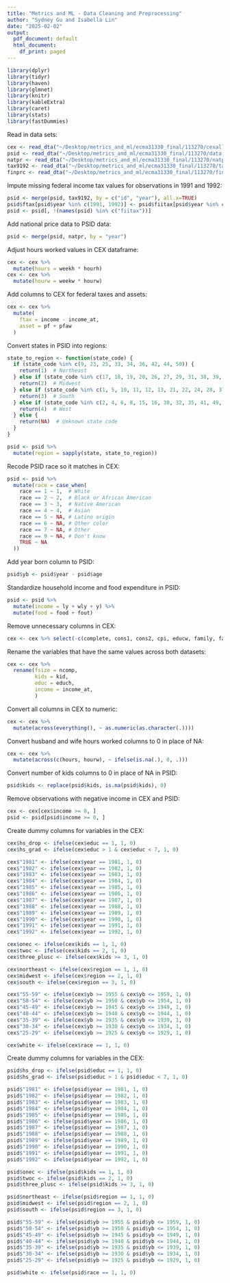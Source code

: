 ```yaml
---
title: "Metrics and ML - Data Cleaning and Preprocessing"
author: "Sydney Gu and Isabella Lin"
date: "2025-02-02"
output:
  pdf_document: default
  html_document:
    df_print: paged
---
```


```r
library(dplyr)
library(tidyr)
library(haven)
library(glmnet)
library(knitr)
library(kableExtra)
library(caret)
library(stats)
library(fastDummies)
```

Read in data sets:
```r
cex <- read_dta("~/Desktop/metrics_and_ml/ecma31330_final/113270/cexall.dta")
psid <- read_dta("~/Desktop/metrics_and_ml/ecma31330_final/113270/data.dta")
natpr <- read_dta("~/Desktop/metrics_and_ml/ecma31330_final/113270/natpr.dta")
tax9192 <- read_dta("~/Desktop/metrics_and_ml/ecma31330_final/113270/tax9192.dta")
finprc <- read_dta("~/Desktop/metrics_and_ml/ecma31330_final/113270/finprice.dta")
```

Impute missing federal income tax values for observations in 1991 and 1992:
```r
psid <- merge(psid, tax9192, by = c("id", "year"), all.x=TRUE)
psid$ftax[psid$year %in% c(1991, 1992)] <- psid$fiitax[psid$year %in% c(1991, 1992)]
psid <- psid[, !(names(psid) %in% c("fiitax"))]
```

Add national price data to PSID data:
```r
psid <- merge(psid, natpr, by = "year")
```

Adjust hours worked values in CEX dataframe:
```r
cex <- cex %>%
  mutate(hours = weekh * hourh)
cex <- cex %>%
  mutate(hourw = weekw * hourw)
```

Add columns to CEX for federal taxes and assets:
```r
cex <- cex %>%
  mutate(
    ftax = income - income_at,  
    asset = pf + pfaw          
  )
```

Convert states in PSID into regions:
```r
state_to_region <- function(state_code) {
  if (state_code %in% c(9, 23, 25, 33, 34, 36, 42, 44, 50)) {
    return(1)  # Northeast
  } else if (state_code %in% c(17, 18, 19, 20, 26, 27, 29, 31, 38, 39, 46, 55)) {
    return(2)  # Midwest
  } else if (state_code %in% c(1, 5, 10, 11, 12, 13, 21, 22, 24, 28, 37, 40, 45, 47, 48, 51, 54)) {
    return(3)  # South
  } else if (state_code %in% c(2, 4, 6, 8, 15, 16, 30, 32, 35, 41, 49, 53, 56)) {
    return(4)  # West
  } else {
    return(NA)  # Unknown state code
  }
}

psid <- psid %>%
  mutate(region = sapply(state, state_to_region))
```

Recode PSID race so it matches in CEX:
```r
psid <- psid %>%
  mutate(race = case_when(
    race == 1 ~ 1,  # White
    race == 2 ~ 2,  # Black or African American
    race == 3 ~ 3,  # Native American
    race == 4 ~ 4,  # Asian
    race == 5 ~ NA, # Latino origin
    race == 6 ~ NA, # Other color
    race == 7 ~ NA, # Other
    race == 9 ~ NA, # Don't know
    TRUE ~ NA      
  ))
```

Add year born column to PSID:
```r
psid$yb <- psid$year - psid$age
```

Standardize household income and food expenditure in PSID:
```r
psid <- psid %>%
  mutate(income = ly + wly + y) %>%
  mutate(food = food + fout)
```

Remove unnecessary columns in CEX:
```r
cex <- cex %>% select(-c(complete, cons1, cons2, cpi, educw, family, famtype, income, income_net, wageh, wagew, weekh, weekw, ndurplus))
```


Rename the variables that have the same values across both datasets:
```r
cex <- cex %>%
  rename(fsize = ncomp,
         kids = kid,
         educ = educh,
         income = income_at,
         )
```

Convert all columns in CEX to numeric:
```r
cex <- cex %>%
  mutate(across(everything(), ~ as.numeric(as.character(.))))
```

Convert husband and wife hours worked columns to 0 in place of NA:
```r
cex <- cex %>%
  mutate(across(c(hours, hourw), ~ ifelse(is.na(.), 0, .)))
```

Convert number of kids columns to 0 in place of NA in PSID:
```r
psid$kids <- replace(psid$kids, is.na(psid$kids), 0)
```

Remove observations with negative income in CEX and PSID:
```r
cex <- cex[cex$income >= 0, ]
psid <- psid[psid$income >= 0, ]
```

Create dummy columns for variables in the CEX:
```r
cex$hs_drop <- ifelse(cex$educ == 1, 1, 0)
cex$hs_grad <- ifelse(cex$educ > 1 & cex$educ < 7, 1, 0)

cex$"1981" <- ifelse(cex$year == 1981, 1, 0)
cex$"1982" <- ifelse(cex$year == 1982, 1, 0)
cex$"1983" <- ifelse(cex$year == 1983, 1, 0)
cex$"1984" <- ifelse(cex$year == 1984, 1, 0)
cex$"1985" <- ifelse(cex$year == 1985, 1, 0)
cex$"1986" <- ifelse(cex$year == 1986, 1, 0)
cex$"1987" <- ifelse(cex$year == 1987, 1, 0)
cex$"1988" <- ifelse(cex$year == 1988, 1, 0)
cex$"1989" <- ifelse(cex$year == 1989, 1, 0)
cex$"1990" <- ifelse(cex$year == 1990, 1, 0)
cex$"1991" <- ifelse(cex$year == 1991, 1, 0)
cex$"1992" <- ifelse(cex$year == 1992, 1, 0)

cex$onec <- ifelse(cex$kids == 1, 1, 0)
cex$twoc <- ifelse(cex$kids == 2, 1, 0)
cex$three_plusc <- ifelse(cex$kids >= 3, 1, 0)

cex$northeast <- ifelse(cex$region == 1, 1, 0)
cex$midwest <- ifelse(cex$region == 2, 1, 0)
cex$south <- ifelse(cex$region == 3, 1, 0)

cex$"55-59" <- ifelse(cex$yb >= 1955 & cex$yb <= 1959, 1, 0)
cex$"50-54" <- ifelse(cex$yb >= 1950 & cex$yb <= 1954, 1, 0)
cex$"45-49" <- ifelse(cex$yb >= 1945 & cex$yb <= 1949, 1, 0)
cex$"40-44" <- ifelse(cex$yb >= 1940 & cex$yb <= 1944, 1, 0)
cex$"35-39" <- ifelse(cex$yb >= 1935 & cex$yb <= 1939, 1, 0)
cex$"30-34" <- ifelse(cex$yb >= 1930 & cex$yb <= 1934, 1, 0)
cex$"25-29" <- ifelse(cex$yb >= 1925 & cex$yb <= 1929, 1, 0)

cex$white <- ifelse(cex$race == 1, 1, 0)
```


Create dummy columns for variables in the CEX:
```r
psid$hs_drop <- ifelse(psid$educ == 1, 1, 0)
psid$hs_grad <- ifelse(psid$educ > 1 & psid$educ < 7, 1, 0)

psid$"1981" <- ifelse(psid$year == 1981, 1, 0)
psid$"1982" <- ifelse(psid$year == 1982, 1, 0)
psid$"1983" <- ifelse(psid$year == 1983, 1, 0)
psid$"1984" <- ifelse(psid$year == 1984, 1, 0)
psid$"1985" <- ifelse(psid$year == 1985, 1, 0)
psid$"1986" <- ifelse(psid$year == 1986, 1, 0)
psid$"1987" <- ifelse(psid$year == 1987, 1, 0)
psid$"1988" <- ifelse(psid$year == 1988, 1, 0)
psid$"1989" <- ifelse(psid$year == 1989, 1, 0)
psid$"1990" <- ifelse(psid$year == 1990, 1, 0)
psid$"1991" <- ifelse(psid$year == 1991, 1, 0)
psid$"1992" <- ifelse(psid$year == 1992, 1, 0)

psid$onec <- ifelse(psid$kids == 1, 1, 0)
psid$twoc <- ifelse(psid$kids == 2, 1, 0)
psid$three_plusc <- ifelse(psid$kids >= 3, 1, 0)

psid$northeast <- ifelse(psid$region == 1, 1, 0)
psid$midwest <- ifelse(psid$region == 2, 1, 0)
psid$south <- ifelse(psid$region == 3, 1, 0)

psid$"55-59" <- ifelse(psid$yb >= 1955 & psid$yb <= 1959, 1, 0)
psid$"50-54" <- ifelse(psid$yb >= 1950 & psid$yb <= 1954, 1, 0)
psid$"45-49" <- ifelse(psid$yb >= 1945 & psid$yb <= 1949, 1, 0)
psid$"40-44" <- ifelse(psid$yb >= 1940 & psid$yb <= 1944, 1, 0)
psid$"35-39" <- ifelse(psid$yb >= 1935 & psid$yb <= 1939, 1, 0)
psid$"30-34" <- ifelse(psid$yb >= 1930 & psid$yb <= 1934, 1, 0)
psid$"25-29" <- ifelse(psid$yb >= 1925 & psid$yb <= 1929, 1, 0)

psid$white <- ifelse(psid$race == 1, 1, 0)

```


